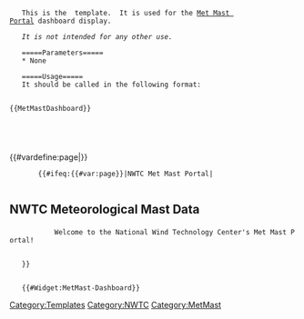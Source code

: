 <noinclude>
    This is the '''{{BASEPAGENAME}}''' template.  It is used for the [[Met Mast Portal]] dashboard display.

    ''It is not intended for any other use.''

    =====Parameters=====
    * None

    =====Usage=====
    It should be called in the following format:
    <pre>{{MetMastDashboard}}</pre>

    [[Category:Templates]]
    [[Category:NWTC]]
    [[Category:MetMast]]
</noinclude>
<includeonly>
    <div class="metmast-dashboard-wrapper row">{{#vardefine:page|{{PAGENAME}}}}
        {{#ifeq:{{#var:page}}|NWTC Met Mast Portal|
        <h2 class="col-xs-12">NWTC Meteorological Mast Data</h2>
        <div class="metmast-dashboard-header col-xs-12">
            <span>Welcome to the National Wind Technology Center's Met Mast Portal!</span>
        </div>
    }}
    </div>
    <div class="metmast-dashboard-wrapper row">
        <div class="metmast-dashboard-header col-xs-12">
            <div id="csv_data"></div>
        </div>
    </div>
    {{#Widget:MetMast-Dashboard}}
</includeonly>
